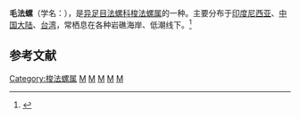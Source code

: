 {{Speciesbox 
| taxon = Cymatium pileare
| binomial_authority = (Linnaeus, 1758)
}}
'''毛法螺'''（学名：''{{lang|la|Cymatium pileare}}''），是[[异足目|异足目]][[法螺科|法螺科]][[梭法螺属|梭法螺属]]的一种。主要分布于[[印度尼西亚|印度尼西亚]]、[[中国大陆|中国大陆]]、[[台湾|台湾]]，常栖息在各种岩礁海岸、低潮线下。<ref>{{cite web|url=http://shell.sinica.edu.tw/chinese/shellbase_detail.php?science_no=742|title=国际贝库：毛法螺|publisher=台湾贝类资料库|accessdate=2009-08-11|archive-date=2020-02-03|archive-url=https://web.archive.org/web/20200203064555/http://shell.sinica.edu.tw/chinese/shellbase_detail.php?science_no=742|dead-url=no}}</ref>

== 参考文献 ==
{{reflist|2}}
{{Taxonbar|from=Q1057167}}

[[Category:梭法螺属|Category:梭法螺属]]
[[Category:_1758年描述的软体动物|M]]
[[Category:_卡尔·林奈命名的生物分类|M]]
[[Category:印尼软体动物|M]]
[[Category:台湾软体动物|M]]
[[Category:中国软体动物|M]]